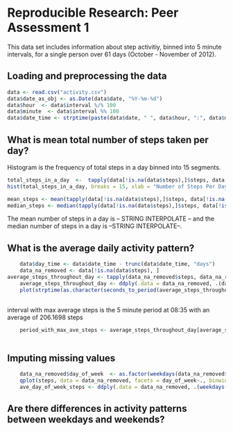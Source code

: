 # Reproducible Research: Peer Assessment 1
This data set includes information about step activitiy, binned into 5 minute intervals, for a single person over 61 days (October - November of 2012). 

## Loading and preprocessing the data

```r
data <- read.csv("activity.csv")
data$date_as_obj <- as.Date(data$date, "%Y-%m-%d")
data$hour  <- data$interval %/% 100
data$minute  <- data$interval %% 100
data$date_time <- strptime(paste(data$date, " ", data$hour, ":", data$minute, sep = ""), format("%Y-%m-%d %H:%M"))

```

## What is mean total number of steps taken per day?

Histogram is the frequency of total steps in a day binned into 15 segments.

```r
total_steps_in_a_day  <-  tapply(data[!is.na(data$steps),]$steps, data[!is.na(data$steps),]$date_as_obj, sum)
hist(total_steps_in_a_day, breaks = 15, xlab = "Number of Steps Per Day", main = "Daily Step Frequency (Oct - Nov)")

mean_steps <- mean(tapply(data[!is.na(data$steps),]$steps, data[!is.na(data$steps),]$date_as_obj, sum))
median_steps <- median(tapply(data[!is.na(data$steps),]$steps, data[!is.na(data$steps),]$date_as_obj, sum))

```

The mean number of steps in a day is -- STRING INTERPOLATE -- and the median number of steps in a day is --STRING INTERPOLATE--.


## What is the average daily activity pattern?

```r
    data$day_time <- data$date_time - trunc(data$date_time, "days")
    data_na_removed <- data[!is.na(data$steps), ]
average_steps_throughout_day <- tapply(data_na_removed$steps, data_na_removed$date_time - trunc(data_na_removed$date_time, "days"), mean)
    average_steps_throughout_day <- ddply(.data = data_na_removed, .(day_time), summarize, ave_steps = mean(steps))    
    plot(strptime(as.character(seconds_to_period(average_steps_throughout_day$day_time)), format="%HH %MM %SS"), average_steps_throughout_day$ave_steps, type = "l", xlab = "Time of Day", ylab = "Average Number of Steps")
    
```

interval with max average steps is the 5 minute period at 08:35 with an average of 206.1698 steps

```r
    period_with_max_ave_steps <- average_steps_throughout_day[average_steps_throughout_day$ave_steps == max(average_steps_throughout_day$ave_steps), ]$day_time
    
```


## Imputing missing values

```r
    data_na_removed$day_of_week  <- as.factor(weekdays(data_na_removed$date_as_obj))
    qplot(steps, data = data_na_removed, facets = day_of_week~., binwidth = 10)
    ave_day_of_week_steps <- ddply(.data = data_na_removed, .(weekdays(date_as_obj)), summarize, ave_steps = mean(steps))
```

## Are there differences in activity patterns between weekdays and weekends?

